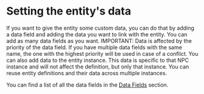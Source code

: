 # Setting the entity's data
If you want to give the entity some custom data,
you can do that by adding a data field and adding the data you want to link with the entity.
You can add as many data fields as you want.
IMPORTANT: Data is affected by the priority of the data field.
If you have multiple data fields with the same name, the one with the highest priority will be used in case of a conflict.
You can also add data to the entity instance.
This data is specific to that NPC instance and will not affect the definition, but only that instance.
You can reuse entity definitions and their data across multiple instances.

You can find a list of all the data fields in the [Data Fields](../../../../adapters/EntityAdapter/EntityAdapter.mdx#datas) section.
